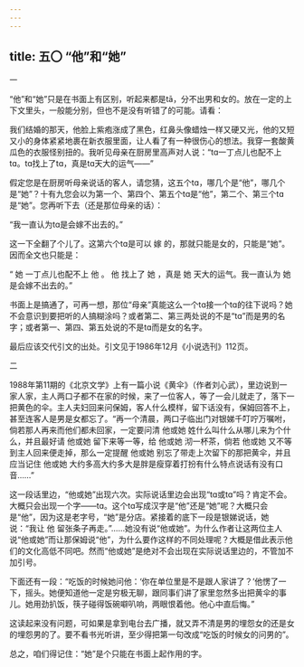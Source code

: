 ```yaml
---
---
---
```

title: 五〇 “他”和“她”
---







一


“他”和“她”只是在书面上有区别，听起来都是tā，分不出男和女的。放在一定的上下文里头，一般能分别，但也不是没有听错了的可能。请看：

我们结婚的那天，他脸上紫疱涨成了黑色，红鼻头像蜡烛一样又硬又光，他的又短又小的身体紧紧地裹在新衣服里面，让人看了有一种很伤心的想法。我穿一套酸黄瓜色的衣服怪别扭的。我听见母亲在厨房里高声对人说：“tɑ一丁点儿也配不上tɑ。tɑ找上了tɑ，真是tɑ天大的运气——”

假定您是在厨房听母亲说话的客人，请您猜，这五个tɑ，哪几个是“他”，哪几个是“她”？十有九您会以为第一个、第四个、第五个tɑ是“他”，第二个、第三个tɑ是“她”。您再听下去（还是那位母亲的话）：

“我一直认为tɑ是会嫁不出去的。”

这一下全翻了个儿了。这第六个tɑ是可以 嫁 的，那就只能是女的，只能是“她”。因而全文也只能是：

“ 她 一丁点儿也配不上 他 。 他 找上了 她 ，真是 她 天大的运气。我一直认为 她 是会嫁不出去的。”

书面上是搞通了，可再一想，那位“母亲”真能这么一个tɑ接一个tɑ的往下说吗？她不会意识到要把听的人搞糊涂吗？或者第二、第三两处说的不是“tɑ”而是男的名字；或者第一、第四、第五处说的不是tɑ而是女的名字。

最后应该交代引文的出处。引文见于1986年12月《小说选刊》112页。





二


1988年第11期的《北京文学》上有一篇小说《黄伞》（作者刘心武），里边说到一家人家，主人两口子都不在家的时候，来了一位客人，等了一会儿就走了，落下一把黄色的伞。主人夫妇回来问保姆，客人什么模样，留下话没有，保姆回答不上，甚至连客人是男是女都忘了。“再一个清晨，两口子临出门对银娣千叮咛万嘱咐，倘若那人再来而他们都未回家，一定要问清 他或她 姓什么叫什么从哪儿来为个什么，并且最好请 他或她 留下来等一等，给 他或她 沏一杯茶，倘若 他或她 又不等到主人回来便走掉，那么一定提醒 他或她 别忘了带走上次留下的那把黄伞，并且应当记住 他或她 大约多高大约多大是胖是瘦穿着打扮有什么特点说话有没有口音……”

这一段话里边，“他或她”出现六次。实际说话里边会出现“tɑ或tɑ”吗？肯定不会。大概只会出现一个字——tɑ。这个tɑ写成汉字是“他”还是“她”呢？大概只会是“他”，因为这是老字号，“她”是分店。紧接着的底下一段是银娣说话，她说：“我让 他 留张条子再走。”……她没有说“他或她”。为什么作者让这两位主人说“他或她”而让那保姆说“他”，为什么要作这样的不同处理呢？大概是借此表示他们的文化高低不同吧。然而“他或她”是绝对不会出现在实际说话里边的，不管加不加引号。

下面还有一段：“吃饭的时候她问他：‘你在单位里是不是跟人家讲了？’他愣了一下，摇头。她便知道他一定是穷极无聊，跟同事们讲了家里忽然多出把黄伞的事儿。她用劲扒饭，筷子碰得饭碗噼叭响，两眼恨着他。他心中直后悔。”

这读起来没有问题，可如果是拿到电台去广播，就又弄不清是男的埋怨女的还是女的埋怨男的了。要不看书光听讲，至少得把第一句改成“吃饭的时候女的问男的”。

总之，咱们得记住：“她”是个只能在书面上起作用的字。